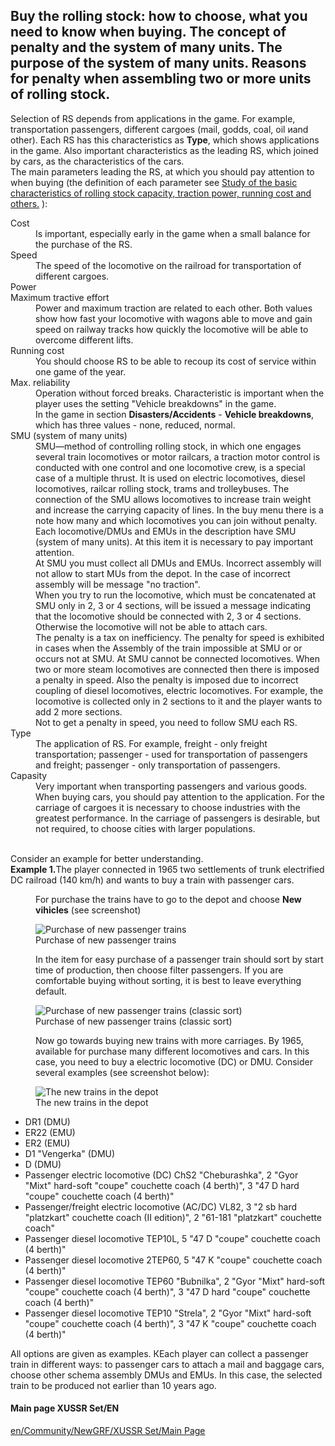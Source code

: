 ==Buy the rolling stock: how to choose, what you need to know when buying. The concept of penalty and the system of many units. The purpose of the system of many units. Reasons for penalty when assembling two or more units of rolling stock.==
Selection of RS depends from  applications in the game. For example, transportation passengers, different cargoes (mail, godds, coal, oil иand other).
Each RS has this characteristics as '''Type''', which shows applications in the game. Also important characteristics as the leading RS, which joined by cars, as the characteristics of the cars.
<br>The main parameters leading the RS, at which you should pay attention to when buying (the definition of each parameter see    [[en/Community/NewGRF/XUSSR Set/Main features of rolling stock| Study of the basic characteristics of rolling stock capacity, traction power, running cost and others.]] ):
;Cost
:Is important, especially early in the game when a small balance for the purchase of the RS.
;Speed
:The speed of the locomotive on the railroad for transportation of different cargoes.
;Power
;Maximum tractive effort
:Power and maximum traction are related to each other. Both values show how fast your locomotive with wagons able to move and gain speed on railway tracks how quickly the locomotive will be able to overcome different lifts.
;Running cost
:You should choose RS to be able to recoup its cost of service within one game of the year.
;Max. reliability
:Operation without forced breaks. Characteristic is important when the player uses the setting "Vehicle breakdowns" in the game.
:In the game in section '''Disasters/Accidents''' - '''Vehicle breakdowns''', which has three values - none, reduced, normal.
;SMU (system of many units)
:SMU—method of controlling rolling stock, in which one engages several train locomotives or motor railcars, a traction motor control is conducted with one control and one locomotive crew, is a special case of a multiple thrust. It is used on electric locomotives, diesel locomotives, railcar rolling stock, trams and trolleybuses. The connection of the SMU allows locomotives to increase train weight and increase the carrying capacity of lines. In the buy menu there is a note how many and which locomotives you can join without penalty. Each locomotive/DMUs and EMUs in the description have SMU (system of many units). At this item it is necessary to pay important attention. 
:At SMU you must collect all DMUs and EMUs. Incorrect assembly will not allow to start MUs from the depot. In the case of incorrect assembly will be message "no traction".
:When you try to run the locomotive, which must be concatenated at SMU only in 2, 3 or 4 sections, will be issued a message indicating that the locomotive should be connected with 2, 3 or 4 sections. Otherwise the locomotive will not be able to attach cars.
:The penalty is a tax on inefficiency.  The penalty for speed is exhibited in cases when the Assembly of the train impossible at SMU or or occurs not at SMU. At SMU cannot be connected locomotives. When two or more steam locomotives are connected then there is imposed a penalty in speed. Also the penalty is imposed due to incorrect coupling of diesel locomotives, electric locomotives. For example, the locomotive is collected only in 2 sections to it and the player wants to add 2 more sections. 
:Not to get a penalty in speed, you need to follow SMU each RS.
;Type
:The application of RS. For example, freight - only freight transportation; passenger - used for transportation of passengers and freight; passenger - only transportation of passengers.
;Capasity
:Very important when transporting passengers and various goods. When buying cars, you should pay attention to the application. For the carriage of cargoes it is necessary to choose industries with the greatest performance. In the carriage of passengers is desirable, but not required, to choose cities with larger populations.
<br>Consider an example for better understanding.
<br>'''Example 1.'''The player connected in 1965 two settlements of trunk electrified DC railroad (140 km/h) and wants to buy a train with passenger cars.
:For purchase the trains have to go to the depot and choose '''New vihicles''' (see screenshot)
[[File:en/Community/NewGRF/XUSSR Set/Purchase of new passenger trains.png|frame|center| Purchase of new passenger trains]]
:In the item for easy purchase of a passenger train should sort by start time of production, then choose filter passengers. If you are comfortable buying without sorting, it is best to leave everything default.
[[File:en/Community/NewGRF/XUSSR Set/Purchase of new passenger trains (classic sort).png|frame|center| Purchase of new passenger trains (classic sort)]]
:Now go towards buying new trains with more carriages. By 1965, available for purchase many different locomotives and cars. In this case, you need to buy a electric locomotive (DC) or DMU. Consider several examples (see screenshot below):
[[File:en/Community/NewGRF/XUSSR Set/The new trains in the depot.png|frame|center| The new trains in the depot]]
*DR1 (DMU)
*ER22 (EMU)
*ER2 (EMU)
*D1 "Vengerka" (DMU)
*D (DMU)
*Passenger electric locomotive (DC) ChS2 "Cheburashka", 2 "Gyor "Mixt" hard-soft "coupe" couchette coach (4 berth)", 3 "47 D hard "coupe" couchette coach (4 berth)"
*Passenger/freight electric locomotive (AC/DC) VL82, 3 "2 sb hard "platzkart" couchette coach (II edition)", 2 "61-181 "platzkart" couchette coach"
*Passenger diesel locomotive TEP10L, 5 "47 D "coupe" couchette coach (4 berth)"
*Passenger diesel locomotive 2TEP60, 5 "47 K "coupe" couchette coach (4 berth)"
*Passenger diesel locomotive TEP60 "Bubnilka", 2 "Gyor "Mixt" hard-soft "coupe" couchette coach (4 berth)", 3 "47 D hard "coupe" couchette coach (4 berth)"
*Passenger diesel locomotive TEP10 "Strela", 2 "Gyor "Mixt" hard-soft "coupe" couchette coach (4 berth)", 3 "47 K "coupe" couchette coach (4 berth)"
All options are given as examples. КEach player can collect a passenger train in different ways: to passenger cars to attach a mail and baggage cars, choose other schema assembly DMUs and EMUs. In this case, the selected train to be produced not earlier than 10 years ago.

====Main page XUSSR Set/EN====
[[en/Community/NewGRF/XUSSR Set/Main Page]]